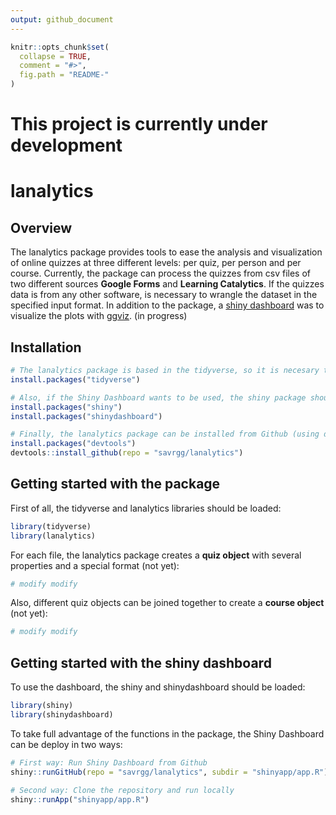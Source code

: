 ```yaml
---
output: github_document
---
```


<!-- README.md is generated from README.Rmd. Please edit that file -->

```r
knitr::opts_chunk$set(
  collapse = TRUE,
  comment = "#>",
  fig.path = "README-"
)
```

# __This project is currently under development__

# lanalytics 

## Overview

The lanalytics package provides tools to ease the analysis and visualization of online quizzes at three different levels: per quiz, per person and per course. Currently, the package can process the quizzes from csv files of two different sources __Google Forms__ and __Learning Catalytics__. If the quizzes data is from any other software, is necessary to wrangle the dataset in the specified input format. In addition to the package, a [shiny dashboard](https://rstudio.github.io/shinydashboard/) was to visualize the plots with [ggviz](http://ggvis.rstudio.com/). (in progress)

## Installation

```r
# The lanalytics package is based in the tidyverse, so it is necesary to install this package:
install.packages("tidyverse")

# Also, if the Shiny Dashboard wants to be used, the shiny package should be installed:
install.packages("shiny")
install.packages("shinydashboard")

# Finally, the lanalytics package can be installed from Github (using devtools library):
install.packages("devtools")
devtools::install_github(repo = "savrgg/lanalytics")

```

## Getting started with the package

First of all, the tidyverse and lanalytics libraries should be loaded:

```r
library(tidyverse)
library(lanalytics)
```


For each file, the lanalytics package creates a __quiz object__ with several properties and a special format (not yet):

```r
# modify modify
```

Also, different quiz objects can be joined together to create a __course object__ (not yet):

```r
# modify modify
```

## Getting started with the shiny dashboard

To use the dashboard, the shiny and shinydashboard should be loaded:

```r
library(shiny)
library(shinydashboard)
```

To take full advantage of the functions in the package, the Shiny Dashboard can be deploy in two ways:

```r
# First way: Run Shiny Dashboard from Github
shiny::runGitHub(repo = "savrgg/lanalytics", subdir = "shinyapp/app.R")

# Second way: Clone the repository and run locally
shiny::runApp("shinyapp/app.R")
```



<!-- #  -->
<!-- # At per quiz level,  -->
<!-- #  -->
<!-- # It is especially designed to process the outputs from Learning Catalytics software and from Google Forms -->
<!-- #  -->
<!-- # and functions and quizzes from three source of data. The first  -->
<!-- #  -->
<!-- # For each quiz, the package creates a quizz object -->
<!-- #  -->
<!-- # For each course, the package creates a course object -->
<!-- #  -->
<!-- # As an additional tool,  -->
<!-- #  -->
<!-- # Analysis of student data from quizzes -->
<!-- #  -->
<!-- # Files: -->
<!-- #  -->
<!-- # 1. parsequizzes.R -->
<!-- #  -->
<!-- # - First data parsing step - this script is designed to be run exactly once at  -->
<!-- #     the beginning of the data analysis process -->
<!-- # - Takes xlsx file for each quiz as downloaded from Learning Catalytics -->
<!-- # - Assigns each student a unique random identifier -->
<!-- # - Creates 3 tables, all of which have one row per student ID, and one column per    -->
<!-- #     quiz question. Data in those tables are  -->
<!-- #     - Absolute time of answer -->
<!-- #     - Content of answer -->
<!-- #     - Correctness of answer (1 or 0) -->
<!-- #     All three tables are saved into xlsx files -->
<!-- # - Creates an additional (confidential) table of student IDs and names, to be -->
<!-- #     stored in a safe place -->
<!-- #  -->
<!-- #  -->
<!-- # 2. order_time.R -->
<!-- #  -->
<!-- # - Depends on parsequizzes.R -->
<!-- # - Takes absolute time stamp data as computed using parsequizzes.R -->
<!-- # - For each quiz and each student, computes  -->
<!-- #     - the order in which questions were answered -->
<!-- #     - the time it took to answer each question -->
<!-- #  -->
<!-- #  -->
<!-- # 3. easiness_time.R -->
<!-- #  -->
<!-- # - Depends on order_time.R, parsequizzes.R  -->
<!-- # - Takes time per question and correctness information -->
<!-- # - For each quiz question, compute -->
<!-- #     - item easiness (% of sdtudents who g) -->
<!-- #     - time to answeer item (median across all students) -->
<!-- # - scatter plots easiness vs time -->
<!-- #  -->
<!-- #  -->
<!-- # 4. guessers.R -->
<!-- #  -->
<!-- # - Depends on order_time.R, parsequizzes.R -->
<!-- # - Assumes that the first two and last two questions of each quiz are easy  -->
<!-- #     (in our case, because they are about study style and preparaation) -->
<!-- # - Uses time for those easy question as a threshold (i.e. fastest possible) -->
<!-- # - Computes questions answered below this threshold and classifies them as -->
<!-- #     - cheating, if the answer was correct -->
<!-- #     - guessing, if the answer was wrong -->
<!-- # - Plots overall occurence of guessing and cheating across quizzes and students -->
<!-- #  -->
<!-- # 5. easiness_time_level.R -->
<!-- #  -->
<!-- # - Depends on easiness_time.R -->
<!-- # - Also depends on a rating of cognitive level for each question (as provided by -->
<!-- #     the instructor, 1=low, 3=high) -->
<!-- # - Plots scatter plot of easiness vs time, colour-coded by cognitive level -->
<!-- #  -->
<!-- # 6. easiness_time_level_two_years.R -->
<!-- #  -->
<!-- # - Depends on easiness_time.R -->
<!-- # - Also depends on a rating of cognitive level for each question (as provided by -->
<!-- #     the instructor, 1=low, 3=high) -->
<!-- # - Does the same as easiness_time_level.R, but for two successive years -->
<!-- # - Plots data from both years side-by-side -->
<!-- #  -->
<!-- # 7. import_time_easiness.R -->
<!-- #  -->
<!-- # - Now obsolete!  -->
<!-- # - Helper script to import data from excel for further processing -->
<!-- # - Written in order to be able to use earlier data we processed in MATLAB -->
<!-- # - Not part of the analysis workflow if everything is done in lanalytics  -->
<!-- #  -->
<!-- # 8. small change -->
